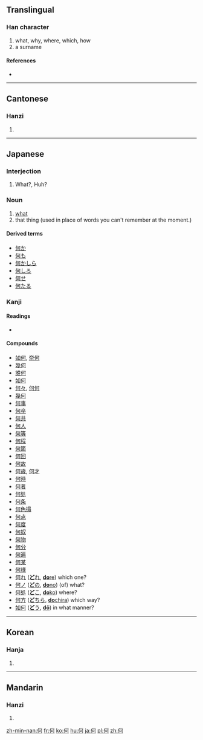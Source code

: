 {{see|向|同|回}}
==Translingual==

===Han character===
{{Han char|rn=9|rad=人|as=05|sn=7|four=2122<sub>0</sub>|canj=人一弓口 (OMNR)}}

# what, why, where, which, how
# a surname

====References====
* {{Han ref|kx=0098.150|dkj=00511|dj=0208.050|hdz=10130.040|uh=4F55|ud=20309|bh=A6F3|bd=42739}}

----

==Cantonese==

===Hanzi===
{{yue-hanzi|jyut=|y=ho4}}

# {{defn|Cantonese}}

----

==Japanese==

===Interjection===
{{ja-pos|k|interjection|hira=なに|rom=nani}}

# What?, Huh?

===Noun===
{{ja-noun|k|hira=なに|rom=nani}}

{{ja-noun|k|hira=なん|rom=nan}}

# [[what]]
# that thing (used in place of words you can't remember at the moment.)

====Derived terms====
* [[何か]]
* [[何も]]
* [[何かしら]]
* [[何しろ]]
* [[何せ]]
* [[何たる]]

===Kanji===
{{ja-kanji|grade=2|rs=人05}}

====Readings====
* {{ja-readings|on=[[か]] ([[ka]]), [[が]] ([[ga]])|kun=[[なに]] ([[nani]]), [[なんぞ]] ([[nanzo]]), [[いずく]] ([[izuku]]), [[ど]] ([[do]])}}

====Compounds====
* [[如何]], [[奈何]]
* [[幾何]]
* [[誰何]]
* [[如何]]
* [[何々]], [[何何]]
* [[幾何]]
* [[何事]]
* [[何卒]]
* [[何共]]
* [[何人]]
* [[何等]]
* [[何程]]
* [[何箇]]
* [[何回]]
* [[何故]]
* [[何歳]], [[何才]]
* [[何時]]
* [[何者]]
* [[何処]]
* [[何条]]
* [[何色搨]]
* [[何点]]
* [[何度]]
* [[何奴]]
* [[何物]]
* [[何分]]
* [[何遍]]
* [[何某]]
* [[何様]]
* [[何れ]] ([[どれ#Japanese|'''ど'''れ]], [[dore#Japanese|'''do'''re]]) which one?
* [[何ノ]] ([[どの#Japanese|'''ど'''の]], [[dono#Japanese|'''do'''no]]) (of) what?
* [[何処]] ([[どこ#Japanese|'''ど'''こ]], [[doko#Japanese|'''do'''ko]]) where?
* [[何方]] ([[どちら#Japanese|'''ど'''ちら]], [[dochira#Japanese|'''do'''chira]]) which way?
* [[如何]] ([[どう#Japanese|'''ど'''う]], [[dō#Japanese|'''dō''']]) in what manner?


----

==Korean==

===Hanja===
{{ko-hanja|hangeul=하|rv=ha|mr=ha}}

# {{defn|Korean}}

----

==Mandarin==

===Hanzi===
{{cmn-hanzi|pin=[[hé]] ([[he2]])|wg=ho<sup>2</sup>}}

# {{defn|Mandarin}}

[[zh-min-nan:何]]
[[fr:何]]
[[ko:何]]
[[hu:何]]
[[ja:何]]
[[pl:何]]
[[zh:何]]